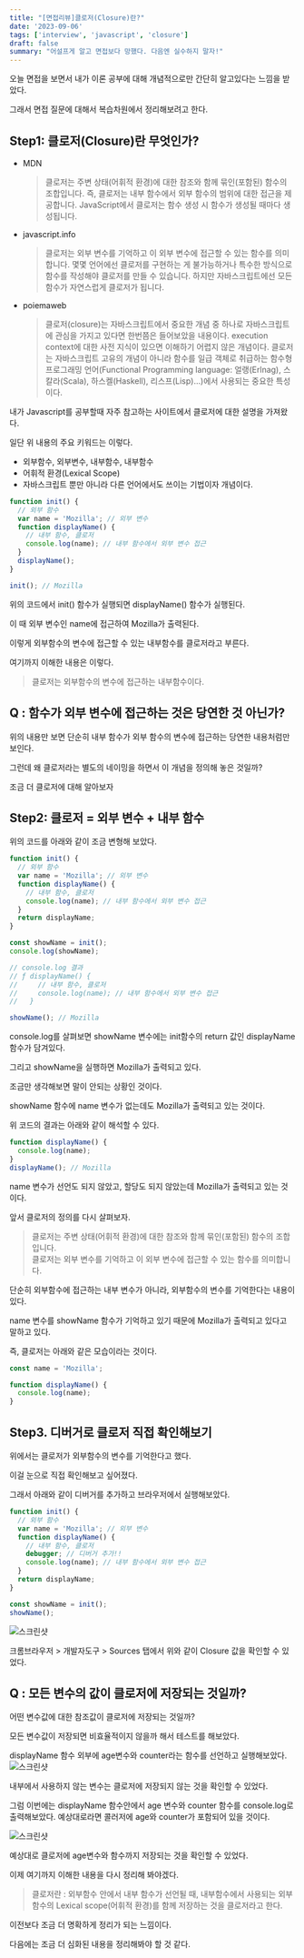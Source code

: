 ```yaml
---
title: "[면접리뷰]클로저(Closure)란?"
date: '2023-09-06'
tags: ['interview', 'javascript', 'closure']
draft: false
summary: "어설프게 알고 면접보다 망했다. 다음엔 실수하지 말자!"
---
```


오늘 면접을 보면서 내가 이론 공부에 대해 개념적으로만 간단히 알고있다는 느낌을 받았다.

그래서 면접 질문에 대해서 복습차원에서 정리해보려고 한다.

## Step1: 클로저(Closure)란 무엇인가?

- MDN

  > 클로저는 주변 상태(어휘적 환경)에 대한 참조와 함께 묶인(포함된) 함수의 조합입니다. 즉, 클로저는 내부 함수에서 외부 함수의 범위에 대한 접근을 제공합니다. JavaScript에서 클로저는 함수 생성 시 함수가 생성될 때마다 생성됩니다.

- javascript.info

  > 클로저는 외부 변수를 기억하고 이 외부 변수에 접근할 수 있는 함수를 의미합니다. 몇몇 언어에선 클로저를 구현하는 게 불가능하거나 특수한 방식으로 함수를 작성해야 클로저를 만들 수 있습니다. 하지만 자바스크립트에선 모든 함수가 자연스럽게 클로저가 됩니다.

- poiemaweb
  > 클로저(closure)는 자바스크립트에서 중요한 개념 중 하나로 자바스크립트에 관심을 가지고 있다면 한번쯤은 들어보았을 내용이다. execution context에 대한 사전 지식이 있으면 이해하기 어렵지 않은 개념이다. 클로저는 자바스크립트 고유의 개념이 아니라 함수를 일급 객체로 취급하는 함수형 프로그래밍 언어(Functional Programming language: 얼랭(Erlnag), 스칼라(Scala), 하스켈(Haskell), 리스프(Lisp)…)에서 사용되는 중요한 특성이다.

내가 Javascript를 공부할때 자주 참고하는 사이트에서 클로저에 대한 설명을 가져왔다.

일단 위 내용의 주요 키워드는 이렇다.

- 외부함수, 외부변수, 내부함수, 내부함수
- 어휘적 환경(Lexical Scope)
- 자바스크립트 뿐만 아니라 다른 언어에서도 쓰이는 기법이자 개념이다.

```js
function init() {
  // 외부 함수
  var name = 'Mozilla'; // 외부 변수
  function displayName() {
    // 내부 함수, 클로저
    console.log(name); // 내부 함수에서 외부 변수 접근
  }
  displayName();
}

init(); // Mozilla
```

위의 코드에서 init() 함수가 실행되면 displayName() 함수가 실행된다.

이 때 외부 변수인 name에 접근하여 Mozilla가 출력된다.

이렇게 외부함수의 변수에 접근할 수 있는 내부함수를 클로저라고 부른다.

여기까지 이해한 내용은 이렇다.

> 클로저는 외부함수의 변수에 접근하는 내부함수이다.

## Q : 함수가 외부 변수에 접근하는 것은 당연한 것 아닌가?

위의 내용만 보면 단순히 내부 함수가 외부 함수의 변수에 접근하는 당연한 내용처럼만 보인다.

그런데 왜 클로저라는 별도의 네이밍을 하면서 이 개념을 정의해 놓은 것일까?

조금 더 클로저에 대해 알아보자

## Step2: 클로저 = 외부 변수 + 내부 함수

위의 코드를 아래와 같이 조금 변형해 보았다.

```js
function init() {
  // 외부 함수
  var name = 'Mozilla'; // 외부 변수
  function displayName() {
    // 내부 함수, 클로저
    console.log(name); // 내부 함수에서 외부 변수 접근
  }
  return displayName;
}

const showName = init();
console.log(showName);

// console.log 결과
// ƒ displayName() {
//     // 내부 함수, 클로저
//     console.log(name); // 내부 함수에서 외부 변수 접근
//   }

showName(); // Mozilla
```

console.log를 살펴보면 showName 변수에는 init함수의 return 값인 displayName 함수가 담겨있다.

그리고 showName을 실행하면 Mozilla가 출력되고 있다.

조금만 생각해보면 말이 안되는 상황인 것이다.

showName 함수에 name 변수가 없는데도 Mozilla가 출력되고 있는 것이다.

위 코드의 결과는 아래와 같이 해석할 수 있다.

```js
function displayName() {
  console.log(name);
}
displayName(); // Mozilla
```

name 변수가 선언도 되지 않았고, 할당도 되지 않았는데 Mozilla가 출력되고 있는 것이다.

앞서 클로저의 정의를 다시 살펴보자.

> 클로저는 주변 상태(어휘적 환경)에 대한 참조와 함께 묶인(포함된) 함수의 조합입니다.  
> 클로저는 외부 변수를 기억하고 이 외부 변수에 접근할 수 있는 함수를 의미합니다.

단순히 외부함수에 접근하는 내부 변수가 아니라, 외부함수의 변수를 기억한다는 내용이 있다.

name 변수를 showName 함수가 기억하고 있기 때문에 Mozilla가 출력되고 있다고 말하고 있다.

즉, 클로저는 아래와 같은 모습이라는 것이다.

```js
const name = 'Mozilla';

function displayName() {
  console.log(name);
}
```

## Step3. 디버거로 클로저 직접 확인해보기

위에서는 클로저가 외부함수의 변수를 기억한다고 했다.

이걸 눈으로 직접 확인해보고 싶어졌다.

그래서 아래와 같이 디버거를 추가하고 브라우저에서 실행해보았다.

```js
function init() {
  // 외부 함수
  var name = 'Mozilla'; // 외부 변수
  function displayName() {
    // 내부 함수, 클로저
    debugger; // 디버거 추가!!
    console.log(name); // 내부 함수에서 외부 변수 접근
  }
  return displayName;
}

const showName = init();
showName();
```

![스크린샷](https://github.com/nostrss/next13-blog/assets/56717167/71c9ccf9-8c9d-4f4b-957a-51674a568f4d)

크롬브라우저 > 개발자도구 > Sources 탭에서 위와 같이 Closure 값을 확인할 수 있었다.

## Q : 모든 변수의 값이 클로저에 저장되는 것일까?

어떤 변수값에 대한 참조값이 클로저에 저장되는 것일까?

모든 변수값이 저장되면 비효율적이지 않을까 해서 테스트를 해보았다.

displayName 함수 외부에 age변수와 counter라는 함수를 선언하고 실행해보았다.
![스크린샷](https://github.com/nostrss/next13-blog/assets/56717167/baab2b45-c381-4c03-9eed-35e4e2e6cf99)

내부에서 사용하지 않는 변수는 클로저에 저장되지 않는 것을 확인할 수 있었다.

그럼 이번에는 displayName 함수안에서 age 변수와 counter 함수를 console.log로 출력해보았다. 예상대로라면 콜러저에 age와 counter가 포함되어 있을 것이다.

![스크린샷](https://github.com/nostrss/next13-blog/assets/56717167/65acf66b-a189-4635-bc1e-9c67178e9e43)

예상대로 클로저에 age변수와 함수까지 저장되는 것을 확인할 수 있었다.

이제 여기까지 이해한 내용을 다시 정리해 봐야겠다.

> 클로저란 : 외부함수 안에서 내부 함수가 선언될 때, 내부함수에서 사용되는 외부함수의 Lexical scope(어휘적 환경)를 함께 저장하는 것을 클로저라고 한다.

이전보다 조금 더 명확하게 정리가 되는 느낌이다.

다음에는 조금 더 심화된 내용을 정리해봐야 할 것 같다.
